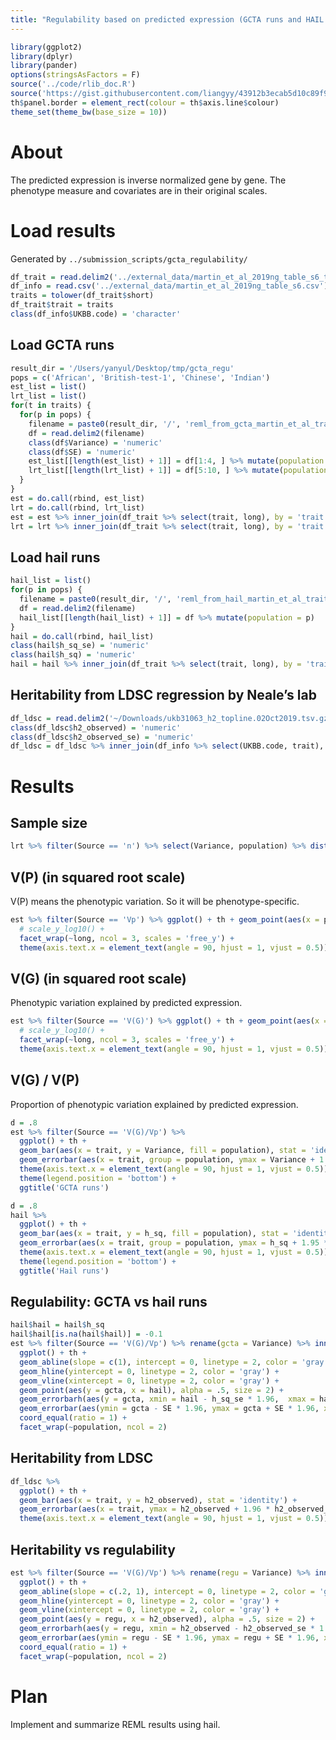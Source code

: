 ```yaml
---
title: "Regulability based on predicted expression (GCTA runs and HAIL runs)"
---
```


```r
library(ggplot2)
library(dplyr)
library(pander)
options(stringsAsFactors = F)
source('../code/rlib_doc.R')
source('https://gist.githubusercontent.com/liangyy/43912b3ecab5d10c89f9d4b2669871c9/raw/8151c6fe70e3d4ee43d9ce340ecc0eb65172e616/my_ggplot_theme.R')
th$panel.border = element_rect(colour = th$axis.line$colour)
theme_set(theme_bw(base_size = 10))
```

# About

The predicted expression is inverse normalized gene by gene.
The phenotype measure and covariates are in their original scales.

# Load results

Generated by `../submission_scripts/gcta_regulability/`

```r
df_trait = read.delim2('../external_data/martin_et_al_2019ng_table_s6_trait_description.tsv', sep = '\t', header = T)
df_info = read.csv('../external_data/martin_et_al_2019ng_table_s6.csv') %>% mutate(trait = tolower(Trait))
traits = tolower(df_trait$short)
df_trait$trait = traits
class(df_info$UKBB.code) = 'character'
```

## Load GCTA runs

```r
result_dir = '/Users/yanyul/Desktop/tmp/gcta_regu'
pops = c('African', 'British-test-1', 'Chinese', 'Indian')
est_list = list()
lrt_list = list()
for(t in traits) {
  for(p in pops) {
    filename = paste0(result_dir, '/', 'reml_from_gcta_martin_et_al_traits_x_ctimp_Whole_Blood_x_', p, '_x_', t, '.hsq') 
    df = read.delim2(filename)
    class(df$Variance) = 'numeric' 
    class(df$SE) = 'numeric' 
    est_list[[length(est_list) + 1]] = df[1:4, ] %>% mutate(population = p, trait = t)
    lrt_list[[length(lrt_list) + 1]] = df[5:10, ] %>% mutate(population = p, trait = t)
  }
}
est = do.call(rbind, est_list)
lrt = do.call(rbind, lrt_list)
est = est %>% inner_join(df_trait %>% select(trait, long), by = 'trait')
lrt = lrt %>% inner_join(df_trait %>% select(trait, long), by = 'trait')
```

## Load hail runs

```r
hail_list = list()
for(p in pops) {
  filename = paste0(result_dir, '/', 'reml_from_hail_martin_et_al_traits_x_ctimp_Whole_Blood_x_', p, '.tsv') 
  df = read.delim2(filename)
  hail_list[[length(hail_list) + 1]] = df %>% mutate(population = p)
}
hail = do.call(rbind, hail_list)
class(hail$h_sq_se) = 'numeric'
class(hail$h_sq) = 'numeric'
hail = hail %>% inner_join(df_trait %>% select(trait, long), by = 'trait')
```

## Heritability from LDSC regression by Neale's lab

```r
df_ldsc = read.delim2('~/Downloads/ukb31063_h2_topline.02Oct2019.tsv.gz') %>% mutate(ukbb_code = unlist(lapply(strsplit(phenotype, '_'), function(x){x[1]}))) %>% filter(ukbb_code %in% df_info$UKBB.code)
class(df_ldsc$h2_observed) = 'numeric'
class(df_ldsc$h2_observed_se) = 'numeric'
df_ldsc = df_ldsc %>% inner_join(df_info %>% select(UKBB.code, trait), by = c('ukbb_code' = 'UKBB.code'))
```

# Results

## Sample size

```r
lrt %>% filter(Source == 'n') %>% select(Variance, population) %>% distinct() %>% pander
```

## V(P) (in squared root scale)

V(P) means the phenotypic variation.
So it will be phenotype-specific.

```r
est %>% filter(Source == 'Vp') %>% ggplot() + th + geom_point(aes(x = population, y = sqrt(Variance))) + 
  # scale_y_log10() + 
  facet_wrap(~long, ncol = 3, scales = 'free_y') + 
  theme(axis.text.x = element_text(angle = 90, hjust = 1, vjust = 0.5))
```

## V(G) (in squared root scale)

Phenotypic variation explained by predicted expression.

```r
est %>% filter(Source == 'V(G)') %>% ggplot() + th + geom_point(aes(x = population, y = sqrt(Variance))) + 
  # scale_y_log10() + 
  facet_wrap(~long, ncol = 3, scales = 'free_y') + 
  theme(axis.text.x = element_text(angle = 90, hjust = 1, vjust = 0.5))
```

## V(G) / V(P) 

Proportion of phenotypic variation explained by predicted expression.

```r
d = .8
est %>% filter(Source == 'V(G)/Vp') %>% 
  ggplot() + th + 
  geom_bar(aes(x = trait, y = Variance, fill = population), stat = 'identity', , position = position_dodge(d)) + 
  geom_errorbar(aes(x = trait, group = population, ymax = Variance + 1.95 * SE, ymin = Variance - 1.96 * SE), position = position_dodge(d), width = .2) +
  theme(axis.text.x = element_text(angle = 90, hjust = 1, vjust = 0.5)) + 
  theme(legend.position = 'bottom') + 
  ggtitle('GCTA runs')
```

```r
d = .8
hail %>% 
  ggplot() + th + 
  geom_bar(aes(x = trait, y = h_sq, fill = population), stat = 'identity', position = position_dodge(d)) + 
  geom_errorbar(aes(x = trait, group = population, ymax = h_sq + 1.95 * h_sq_se, ymin = h_sq - 1.96 * h_sq_se), position = position_dodge(d), width = .2) +
  theme(axis.text.x = element_text(angle = 90, hjust = 1, vjust = 0.5)) + 
  theme(legend.position = 'bottom') + 
  ggtitle('Hail runs')
```

## Regulability: GCTA vs hail runs

```r
hail$hail = hail$h_sq
hail$hail[is.na(hail$hail)] = -0.1
est %>% filter(Source == 'V(G)/Vp') %>% rename(gcta = Variance) %>% inner_join(hail, by = c('trait', 'population')) %>% 
  ggplot() + th +
  geom_abline(slope = c(1), intercept = 0, linetype = 2, color = 'gray') +
  geom_hline(yintercept = 0, linetype = 2, color = 'gray') + 
  geom_vline(xintercept = 0, linetype = 2, color = 'gray') +
  geom_point(aes(y = gcta, x = hail), alpha = .5, size = 2) + 
  geom_errorbarh(aes(y = gcta, xmin = hail - h_sq_se * 1.96,  xmax = hail + h_sq_se * 1.96), alpha = .5) +
  geom_errorbar(aes(ymin = gcta - SE * 1.96, ymax = gcta + SE * 1.96, x = hail), alpha = .5) + 
  coord_equal(ratio = 1) + 
  facet_wrap(~population, ncol = 2)
```

## Heritability from LDSC

```r
df_ldsc %>% 
  ggplot() + th +
  geom_bar(aes(x = trait, y = h2_observed), stat = 'identity') +
  geom_errorbar(aes(x = trait, ymax = h2_observed + 1.96 * h2_observed_se, ymin = h2_observed - 1.96 * h2_observed_se), width = .1) +
  theme(axis.text.x = element_text(angle = 90, hjust = 1, vjust = 0.5))
```

## Heritability vs regulability

```r
est %>% filter(Source == 'V(G)/Vp') %>% rename(regu = Variance) %>% inner_join(df_ldsc, by = 'trait') %>% 
  ggplot() + th +
  geom_abline(slope = c(.2, 1), intercept = 0, linetype = 2, color = 'gray') + 
  geom_hline(yintercept = 0, linetype = 2, color = 'gray') + 
  geom_vline(xintercept = 0, linetype = 2, color = 'gray') +
  geom_point(aes(y = regu, x = h2_observed), alpha = .5, size = 2) + 
  geom_errorbarh(aes(y = regu, xmin = h2_observed - h2_observed_se * 1.96,  xmax = h2_observed + h2_observed_se * 1.96), alpha = .5) +
  geom_errorbar(aes(ymin = regu - SE * 1.96, ymax = regu + SE * 1.96, x = h2_observed), alpha = .5) + 
  coord_equal(ratio = 1) + 
  facet_wrap(~population, ncol = 2)
```

# Plan 

Implement and summarize REML results using hail.

